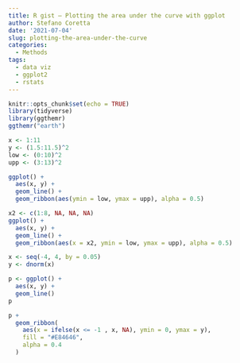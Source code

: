 ```yaml
---
title: R gist — Plotting the area under the curve with ggplot
author: Stefano Coretta
date: '2021-07-04'
slug: plotting-the-area-under-the-curve
categories:
  - Methods
tags:
  - data viz
  - ggplot2
  - rstats
---
```


```r
knitr::opts_chunk$set(echo = TRUE)
library(tidyverse)
library(ggthemr)
ggthemr("earth")
```

```r
x <- 1:11
y <- (1.5:11.5)^2
low <- (0:10)^2
upp <- (3:13)^2
```

```r
ggplot() +
  aes(x, y) +
  geom_line() +
  geom_ribbon(aes(ymin = low, ymax = upp), alpha = 0.5)
```

```r
x2 <- c(1:8, NA, NA, NA)
ggplot() +
  aes(x, y) +
  geom_line() +
  geom_ribbon(aes(x = x2, ymin = low, ymax = upp), alpha = 0.5)
```

```r
x <- seq(-4, 4, by = 0.05)
y <- dnorm(x)
```

```r
p <- ggplot() +
  aes(x, y) +
  geom_line()
p
```

```r
p +
  geom_ribbon(
    aes(x = ifelse(x <= -1 , x, NA), ymin = 0, ymax = y),
    fill = "#E84646",
    alpha = 0.4
  )
```

